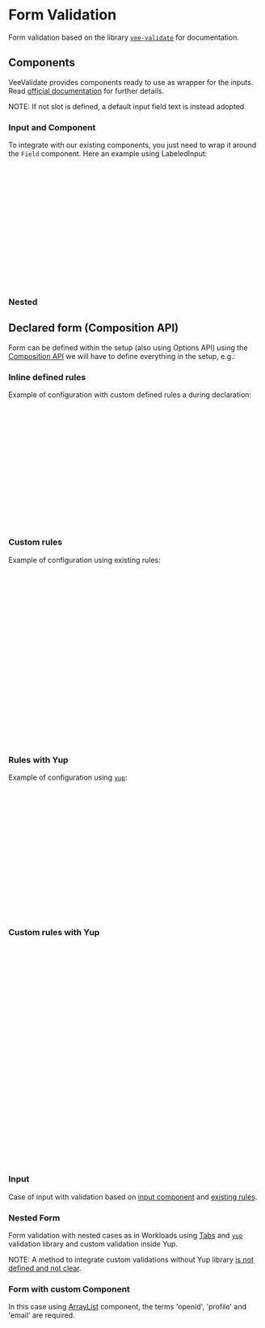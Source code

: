 

<Meta title="Foundation/Form Validation"  />

# Form Validation

Form validation based on the library [`vee-validate`](https://vee-validate.logaretm.com/v4/guide/overview/) for documentation.

## Components

VeeValidate provides components ready to use as wrapper for the inputs. Read [official documentation](https://vee-validate.logaretm.com/v4/guide/components/validation/) for further details.

NOTE: If not slot is defined, a default input field text is instead adopted.

### Input and Component

To integrate with our existing components, you just need to wrap it around the `Field` component. Here an example using LabeledInput:

<Canvas of={FormComponentInput.Default} />

```html
<Form>
  <Field
    name="field"
    value=""
    :rules="(value) => value && value.trim() ? true : 'This is required'"
    v-slot="{ field, meta }"
  >
    <LabeledInput
      name="field"
      v-bind="field"
      :subLabel="meta.errors.join(', ')"
      :status="!!meta.errors.length ? 'error' : meta.touched ? 'success' : undefined"
      :tooltipKey="!!meta.errors.length ? meta.errors.join(', ') : meta.touched ? 'Input correct' : undefined"
    />
  </Field>
</Form>
```

### Nested

<Canvas of={FormComponentNested.Default} />

## Declared form (Composition API)

Form can be defined within the setup (also using Options API) using the [Composition API](https://vee-validate.logaretm.com/v4/guide/composition-api/getting-started/) we will have to define everything in the setup, e.g.:

### Inline defined rules

Example of configuration with custom defined rules a during declaration:

```ts
import { useForm } from 'vee-validate';

setup() {
  const { errors: errVal, values, meta } = useForm({
    validationSchema: { name: (val: string) => val !== '' ? true : 'Field is required' },
    initialValues:    { name: '' },
  });
  const [name] = defineField('name');

  return {
    name,
    values,
    errVal,
    meta,
  };
},
```

### Custom rules

Example of configuration using existing rules:

```ts
import formRulesGenerator from '@shell/utils/validators/formRules/index';
import { useForm } from 'vee-validate';

setup() {
  const store = useStore();
  const { t } = useI18n(store);
  const validators = (key: string) => formRulesGenerator(t, { key });
  const {
    errors: errVal, values, meta, defineField
  } = useForm({
    validationSchema: { name: (val: string) => validators('name').required(val) ?? true },
    initialValues:    { name: '' },
  });
  const [name] = defineField('name');

  return {
    name,
    values,
    errVal,
    meta,
    args
  };
},
```

### Rules with Yup

Example of configuration using [`yup`](https://github.com/jquense/yup):

```ts
import * as yup from 'yup';
import { useForm } from 'vee-validate';

setup() {
  const { errors: errVal, values, meta } = useForm({
    validationSchema: { name: yup.string().required().label('Container name') },
    initialValues:    { name: '' },
  });
  const [name] = defineField('name');

  return {
    name,
    values,
    errVal,
    meta,
  };
},
```

### Custom rules with Yup

```ts
import * as yup from 'yup';
import { useForm } from 'vee-validate';

setup() {
  const store = useStore();
  const { t } = useI18n(store);
  const validators = (key: string) => formRulesGenerator(t, { key });
  const { errors: errVal, values, meta } = useForm({
    validationSchema: { name: yup.string().test({
      name:    'required',
      message: () => message,
      test:    (val) => {
        message = validators('Container name').required(val);

        return !message;
      }
    })
  })
    initialValues:    { name: '' },
  });
  const [name] = defineField('name');

  return {
    name,
    values,
    errVal,
    meta,
  };
},
```

### Input

Case of input with validation based on [input component](/docs/stories-form-input--docs) and [existing rules](https://github.com/rancher/dashboard/blob/master/shell/utils/validators/formRules/index.ts).

<Canvas of={FormCompositionInput.Default} />

### Nested Form 

Form validation with nested cases as in Workloads using [Tabs](/docs/stories-components-tab--docs) and [`yup`](https://github.com/jquense/yup) validation library and custom validation inside Yup.

NOTE: A method to integrate custom validations without Yup library [is not defined and not clear](https://github.com/logaretm/vee-validate/discussions).

<Canvas of={FormCompositionNested.Default} />

### Form with custom Component

In this case using [ArrayList](https://rancher.github.io/storybook/?path=/docs/stories-components-arraylist--docs) component, the terms 'openid', 'profile' and 'email' are required.

<Canvas of={FormCompositionComponent.Default} />

